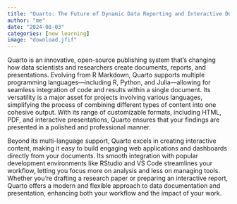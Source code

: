 ```yaml
---
title: "Quarto: The Future of Dynamic Data Reporting and Interactive Documentation in Modern "
author: "me"
date: "2024-08-03"
categories: [new learning]
image: "download.jfif"
---
```


Quarto is an innovative, open-source publishing system that’s changing how data scientists and researchers create documents, reports, and presentations. Evolving from R Markdown, Quarto supports multiple programming languages—including R, Python, and Julia—allowing for seamless integration of code and results within a single document. Its versatility is a major asset for projects involving various languages, simplifying the process of combining different types of content into one cohesive output. With its range of customizable formats, including HTML, PDF, and interactive presentations, Quarto ensures that your findings are presented in a polished and professional manner.

Beyond its multi-language support, Quarto excels in creating interactive content, making it easy to build engaging web applications and dashboards directly from your documents. Its smooth integration with popular development environments like RStudio and VS Code streamlines your workflow, letting you focus more on analysis and less on managing tools. Whether you’re drafting a research paper or preparing an interactive report, Quarto offers a modern and flexible approach to data documentation and presentation, enhancing both your workflow and the impact of your work.




